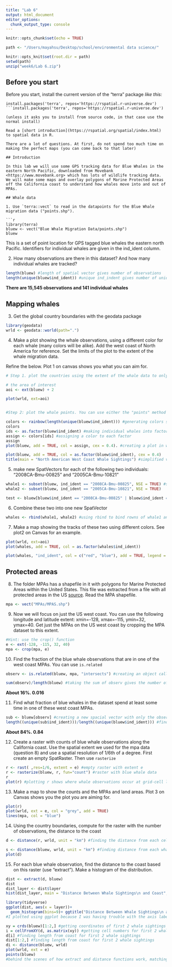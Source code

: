 ```yaml
---
title: "Lab 6"
output: html_document
editor_options: 
  chunk_output_type: console
---
```


```r
knitr::opts_chunk$set(echo = TRUE)

path <- "/Users/mayahsu/Desktop/school/environmental data science/"

knitr::opts_knit$set(root.dir = path)
setwd(path)
unzip("week6/Lab 6.zip")
```

## Before you start

Before you start, install the current version of the "terra" package *like this:*

```
install.packages('terra', repos='https://rspatial.r-universe.dev')
```install.packages('terra', repos='https://rspatial.r-universe.dev')

(unless it asks you to install from source code, in that case use the normal install)

Read a [short introduction](https://rspatial.org/spatial/index.html) to spatial data in R.  

There are a lot of questions. At first, do not spend too much time on making the perfect maps (you can come back to that later)

## Introduction

In this lab we will use some GPS tracking data for Blue Whales in the eastern North Pacific, downloaded from Movebank <https://www.movebank.org> which has lots of wildlife tracking data. We will make some maps and overlay polygons of Marine Protected Areas off the California coast to understand how whales move into and out of MPAs.

## Whale data

1. Use `terra::vect` to read in the datapoints for the Blue Whale migration data ("points.shp"). 

```r
library(terra)
bluew <- vect("Blue Whale Migration Data/points.shp")
bluew
```

This is a set of point location for GPS tagged blue whales the eastern north Pacific. Identifiers for individual whales are given in the ind_ident column. 

2) How many observations are there in this dataset? And how many individual whales are tracked? 

```r
length(bluew) #length of spatial vector gives number of observations
length(unique(bluew$ind_ident)) #unique ind_indent gives number of unique ids/whales
```

**There are 15,545 observations and 141 individual whales**

## Mapping whales

3. Get the global country boundaries with the geodata package 

```r
library(geodata)
wrld <- geodata::world(path=".")
```


4. Make a plot showing the whale observations, using a different color for each whale (many colors will be alike). Add the west coast of North America for reference. Set the limits of the plot to the extent of the whale migration data. 

Refine the below. Plot 1 on canvas shows you what you can aim for.

```r
# Step 1. plot the countries using the extent of the whale data to only show the area of interest. 

# the area of interest
aoi <- ext(bluew) + 2

plot(wrld, ext=aoi)


#Step 2: plot the whale points. You can use either the "points" method or "plot( , add=TRUE)". The latter is easier for coloring, but you need to tell it not to add a legend.

colors <- rainbow(length(unique(bluew$ind_ident))) #generating colors so that each whale has its own color 
colors
ids <- as.factor(bluew$ind_ident) #making individual whales into factors 
assign <- colors[ids] #assigning a color to each factor
assign
plot(bluew, add = TRUE, col = assign, cex = 0.4). #creating a plot in which each whale has its own color

plot(bluew, add = TRUE, col = as.factor(bluew$ind_ident), cex = 0.4)
title(main = "North American West Coast Whale Sightings") #simplified version of the code above, factorizing whale id variable and assigning a color to each whale 
```

5) make new SpatVectors for each of the following two individuals: "2008CA-Bmu-00825" and "2005CA-Bmu-10821"

```r
whale1 <- subset(bluew, ind_ident == "2008CA-Bmu-00825", NSE = TRUE) #subsetting spatial vector
whale2 <- subset(bluew, ind_ident == "2005CA-Bmu-10821", NSE = TRUE)

test <- bluew[bluew$ind_ident == "2008CA-Bmu-00825" | bluew$ind_ident == "2005CA-Bmu-10821", ] #combining questions 5 and 6 by subsetting for both whales in the same line of coded
```

6) Combine these two into one new SpatVector 

```r
whales <- rbind(whale1, whale2) #using rbind to bind rowns of whale1 and whale2 into one spacial vector
```


7) Make a map showing the tracks of these two using different colors. See plot2 on Canvas for an example.

```r
plot(wrld, ext=aoi)
plot(whales, add = TRUE, col = as.factor(whales$ind_ident))

plot(whales, "ind_ident", col = c("red", "blue"), add = TRUE, legend = FALSE) #manually choosing which colors to use

```

## Protected areas

8) The folder MPAs has a shapefile in it with polygons for Marine Protected Areas within the United States. This file was extracted from a file with all protected areas in the US [source](https://www.protectedplanet.net). Read the MPA shapefile. 

```r
mpa <- vect("MPAs/MPAS.shp")
```

9) Now we will focus on just the US west coast. You can use the following longitude and latitude extent: xmin=-128, xmax=-115, ymin=32, ymax=40. Get just the MPAs on the US west coast by cropping the MPA dataset to this extent.

```r
#Hint: use the crop() function
e <- ext(-128, -115, 32, 40)
mpa <- crop(mpa, e)
```

10) Find the fraction of the blue whale observations that are in one of the west coast MPAs. You can use `is.related`

```r
observ <- is.related(bluew, mpa, "intersects") #creating an object called observ that shows which whale observations fall within (or on) the boundaries of the west coast MPAs, true means the whale falls within the MPAs 

sum(observ)/length(bluew) #taking the sum of observ gives the number of observations in one of the west coast MPAs since true values equal one, dividing sum of observ by total number of observations to get percentage of obsercations in a west coast MPA 
```

**About 16%. 0.016**

11) Find what fraction of blue whales in the dataset spend at least some time in one of these west coast MPAs. 

```r
sub <- bluew[observ] #creating a new spacial vector with only the observations that fall within a west coast mpa
length((unique(sub$ind_ident)))/length((unique(bluew$ind_ident))) #finding the unique number of whale ids in the subsetted spatial vector and dividing by the total number of whales to find the percentage of whales that spend at least some time in a west coast MPA
```

**About 84%. 0.84**

12. Create a raster with counts of blue whale observations along the California coast. Use the spatial extent we used for the mpa data (question 8) and use a spatial resolution of 1/6th of a degree. First create an empty SpatRaster. Then use `rasterize`

```r
r <- rast( ,res=1/6, extent = e) #empty raster with extent e
r <- rasterize(bluew, r, fun="count") #raster with blue whale data
r
plot(r) #plotting r shows where whale observations occur at grid-cell level
```

13. Make a map to show the counts and the MPAs and land areas. Plot 3 on Canvas shows you the plot you are aiming for. 

```r
plot(r)
plot(wrld, ext = e, col = "grey", add = TRUE)
lines(mpa, col = "blue")
```

14) Using the country boundaries, compute for the raster with the number of observations, the distance to the coast

```r
d <- distance(r, wrld, unit = "km") #finding the distance from each cell in r to land

s <- distance(bluew, wrld, unit = "km") #finding distance from each whale observation to land
plot(d)
```

15) For each blue whale observation, find the distance to the coast based on this raster (use "extract"). Make a histogram of the distribution. 

```r
dist <- extract(d, bluew)
dist
dist_layer <- dist$layer
hist(dist_layer, main = "Distance Between Whale Sightings\n and Coast", xlab = "Kilometers", ylab = "Frequency")

library(tidyverse)
ggplot(dist, aes(x = layer))+
  geom_histogram(bins=9)+ ggtitle("Distance Between Whale Sightings\n and Coast")+ xlab("Distance (km)") + ylab("Frequency")
#I plotted using ggplot because I was having trouble with the axis labels in base r

xy = crds(bluew)[1:2,] #getting coordinates of first 2 whale sightings
i = cellFromXY(d, as.matrix(xy)) #getting cell numbers for first 2 whale sightings
d[i] #finding length from coast for first 2 whale sightings
dist[1:2,] #finding length from coast for first 2 whale sightings
di <- distance(bluew, wrld)
plot(wrld, ext = e)
points(bluew)
#behind the scenes of how extract and distance functions work, matching whale observations to raster cells using coordinates 
```

